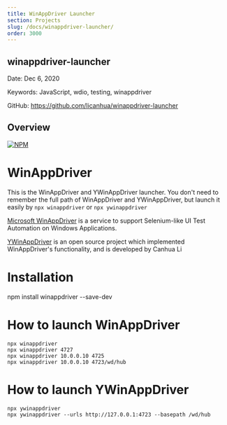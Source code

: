 ```yaml
---
title: WinAppDriver Launcher
section: Projects
slug: /docs/winappdriver-launcher/
order: 3000
---
```


## winappdriver-launcher

Date: Dec 6, 2020

Keywords: JavaScript, wdio, testing, winappdriver

GitHub: https://github.com/licanhua/winappdriver-launcher

## Overview

[![NPM](https://nodei.co/npm/winappdriver.png)](https://npmjs.org/package/winappdriver)

# WinAppDriver
This is the WinAppDriver and YWinAppDriver launcher. You don't need to remember the full path of WinAppDriver and YWinAppDriver, but launch it easily by `npx winappdriver` or `npx ywinappdriver` 

[Microsoft WinAppDriver](https://github.com/Microsoft/WinAppDriver) is a service to support Selenium-like UI Test Automation on Windows Applications. 

[YWinAppDriver](https://github.com/licanhua/YWinAppDriver) is an open source project which implemented WinAppDriver's functionality, and is developed by Canhua Li


# Installation
npm install winappdriver --save-dev

# How to launch WinAppDriver
```
npx winappdriver
npx winappdriver 4727
npx winappdriver 10.0.0.10 4725
npx winappdriver 10.0.0.10 4723/wd/hub
```
# How to launch YWinAppDriver
```
npx ywinappdriver
npx ywinappdriver --urls http://127.0.0.1:4723 --basepath /wd/hub
```
